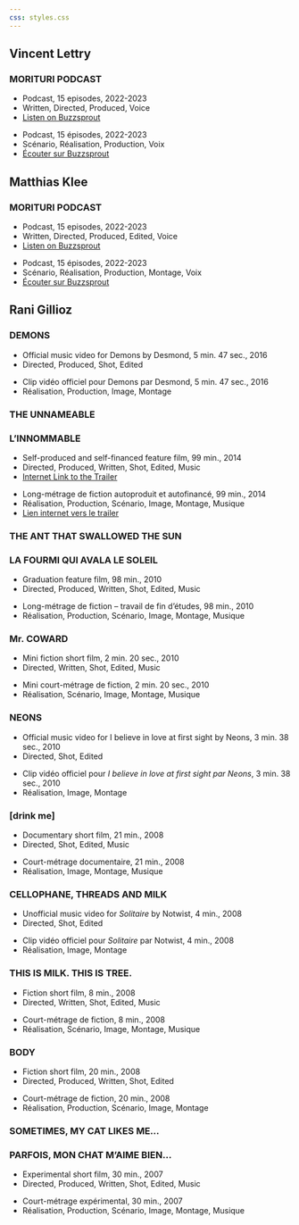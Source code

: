 ```yaml
---
css: styles.css
---
```


::: {.filmography}

## Vincent Lettry {.creator}

::: {.project}
### MORITURI PODCAST
::: {.project-details}
::: {.content-visible when-profile="english"}
- Podcast, 15 episodes, 2022-2023
- Written, Directed, Produced, Voice
- [Listen on Buzzsprout](https://morituripodcast.buzzsprout.com)
:::
::: {.content-visible when-profile="french"}
- Podcast, 15 épisodes, 2022-2023
- Scénario, Réalisation, Production, Voix
- [Écouter sur Buzzsprout](https://morituripodcast.buzzsprout.com)
:::
:::
:::

## Matthias Klee {.creator}

::: {.project}
### MORITURI PODCAST
::: {.project-details}
::: {.content-visible when-profile="english"}
- Podcast, 15 episodes, 2022-2023
- Written, Directed, Produced, Edited, Voice
- [Listen on Buzzsprout](https://morituripodcast.buzzsprout.com)
:::
::: {.content-visible when-profile="french"}
- Podcast, 15 épisodes, 2022-2023
- Scénario, Réalisation, Production, Montage, Voix
- [Écouter sur Buzzsprout](https://morituripodcast.buzzsprout.com)
:::
:::
:::
## Rani Gillioz {.creator}

::: {.project}
### DEMONS
::: {.project-details}
::: {.content-visible when-profile="english"}
- Official music video for Demons by Desmond, 5 min. 47 sec., 2016
- Directed, Produced, Shot, Edited
:::
::: {.content-visible when-profile="french"}
- Clip vidéo officiel pour Demons par Desmond, 5 min. 47 sec., 2016
- Réalisation, Production, Image, Montage
:::
:::
:::

::: {.project}
::: {.content-visible when-profile="english"}
### THE UNNAMEABLE
:::
::: {.content-visible when-profile="french"}
### L'INNOMMABLE
:::
::: {.project-details}
::: {.content-visible when-profile="english"}
- Self-produced and self-financed feature film, 99 min., 2014
- Directed, Produced, Written, Shot, Edited, Music
- [Internet Link to the Trailer](https://vimeo.com/ranigillioz/linnommable-trailer)
:::
::: {.content-visible when-profile="french"}
- Long-métrage de fiction autoproduit et autofinancé, 99 min., 2014
- Réalisation, Production, Scénario, Image, Montage, Musique
- [Lien internet vers le trailer](https://vimeo.com/ranigillioz/linnommable-trailer)
:::
:::
:::

::: {.project}
::: {.content-visible when-profile="english"}
### THE ANT THAT SWALLOWED THE SUN
:::
::: {.content-visible when-profile="french"}
### LA FOURMI QUI AVALA LE SOLEIL
:::
::: {.project-details}
::: {.content-visible when-profile="english"}
- Graduation feature film, 98 min., 2010
- Directed, Produced, Written, Shot, Edited, Music
:::
::: {.content-visible when-profile="french"}
- Long-métrage de fiction – travail de fin d’études, 98 min., 2010
- Réalisation, Production, Scénario, Image, Montage, Musique
:::
:::
:::

::: {.project}
### Mr. COWARD
::: {.project-details}
::: {.content-visible when-profile="english"}
- Mini fiction short film, 2 min. 20 sec., 2010
- Directed, Written, Shot, Edited, Music
:::
::: {.content-visible when-profile="french"}
- Mini court-métrage de fiction, 2 min. 20 sec., 2010
- Réalisation, Scénario, Image, Montage, Musique
:::
:::
:::
::: {.project}
### NEONS
::: {.project-details}
::: {.content-visible when-profile="english"}
- Official music video for I believe in love at first sight by Neons, 3 min. 38 sec., 2010
- Directed, Shot, Edited
:::
::: {.content-visible when-profile="french"}
- Clip vidéo officiel pour *I believe in love at first sight par Neons*, 3 min. 38 sec., 2010
- Réalisation, Image, Montage
:::
:::
:::

::: {.project}
### [drink me]
::: {.project-details}
::: {.content-visible when-profile="english"}
- Documentary short film, 21 min., 2008
- Directed, Shot, Edited, Music
:::
::: {.content-visible when-profile="french"}
- Court-métrage documentaire, 21 min., 2008
- Réalisation, Image, Montage, Musique
:::
:::
:::

::: {.project}
### CELLOPHANE, THREADS AND MILK
::: {.project-details}
::: {.content-visible when-profile="english"}
- Unofficial music video for *Solitaire* by Notwist, 4 min., 2008
- Directed, Shot, Edited
:::
::: {.content-visible when-profile="french"}
- Clip vidéo officiel pour *Solitaire* par Notwist, 4 min., 2008
- Réalisation, Image, Montage
:::
:::
:::

::: {.project}
### THIS IS MILK. THIS IS TREE.
::: {.project-details}
::: {.content-visible when-profile="english"}
- Fiction short film, 8 min., 2008
- Directed, Written, Shot, Edited, Music
:::
::: {.content-visible when-profile="french"}
- Court-métrage de fiction, 8 min., 2008
- Réalisation, Scénario, Image, Montage, Musique
:::
:::
:::

::: {.project}
### BODY
::: {.project-details}
::: {.content-visible when-profile="english"}
- Fiction short film, 20 min., 2008
- Directed, Produced, Written, Shot, Edited
:::
::: {.content-visible when-profile="french"}
- Court-métrage de fiction, 20 min., 2008
- Réalisation, Production, Scénario, Image, Montage
:::
:::
:::

::: {.project}
::: {.content-visible when-profile="english"}
### SOMETIMES, MY CAT LIKES ME...
:::
::: {.content-visible when-profile="french"}
### PARFOIS, MON CHAT M'AIME BIEN...
:::
::: {.project-details}
::: {.content-visible when-profile="english"}
- Experimental short film, 30 min., 2007
- Directed, Produced, Written, Shot, Edited, Music
:::
::: {.content-visible when-profile="french"}
- Court-métrage expérimental, 30 min., 2007
- Réalisation, Production, Scénario, Image, Montage, Musique
:::
:::
:::

:::
